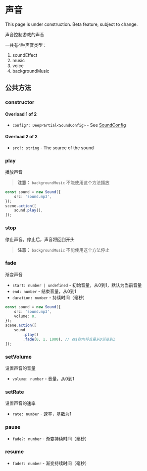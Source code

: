 
# 声音

<Callout type="warning" emoji="⚠️">
    This page is under construction.
</Callout>

<Callout type="warning" emoji="⚠️">
    Beta feature, subject to change.
</Callout>

声音控制游戏的声音

一共有4种声音类型：

1. soundEffect
2. music
3. voice
4. backgroundMusic

## 公共方法

### constructor

#### Overload 1 of 2

- `config?: DeepPartial<SoundConfig>` - See [SoundConfig](../types/SoundConfig)

#### Overload 2 of 2

- `src?: string` - The source of the sound

### play

播放声音

> **注意：** `backgroundMusic` 不能使用这个方法播放

```ts
const sound = new Sound({
    src: 'sound.mp3',
});
scene.action([
    sound.play(),
]);
```

### stop

停止声音。停止后，声音将回到开头

> **注意：** `backgroundMusic` 不能使用这个方法停止

### fade

渐变声音

- `start: number | undefined` - 初始音量，从0到1，默认为当前音量
- `end: number` - 结束音量，从0到1
- `duration: number` - 持续时间（毫秒）

```ts
const sound = new Sound({
    src: 'sound.mp3',
    volume: 0,
});
scene.action([
    sound
        .play()
        .fade(0, 1, 1000), // 在1秒内将音量从0渐变到1
]);
```

### setVolume

设置声音的音量

- `volume: number` - 音量，从0到1

### setRate

设置声音的速率

- `rate: number` - 速率，基数为1

### pause

- `fade?: number` - 渐变持续时间（毫秒）

### resume

- `fade?: number` - 渐变持续时间（毫秒）
